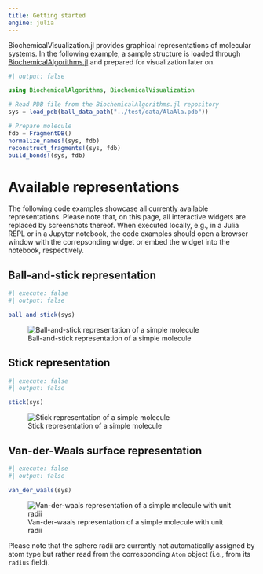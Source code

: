 ```yaml
---
title: Getting started
engine: julia
---
```


BiochemicalVisualization.jl provides graphical representations of molecular systems. In the following example, a sample structure is loaded through [BiochemicalAlgorithms.jl](https://github.com/hildebrandtlab/BiochemicalAlgorithms.jl) and prepared for visualization later on.
```julia
#| output: false

using BiochemicalAlgorithms, BiochemicalVisualization

# Read PDB file from the BiochemicalAlgorithms.jl repository
sys = load_pdb(ball_data_path("../test/data/AlaAla.pdb"))

# Prepare molecule
fdb = FragmentDB()
normalize_names!(sys, fdb)
reconstruct_fragments!(sys, fdb)
build_bonds!(sys, fdb)
```

# Available representations
The following code examples showcase all currently available representations. Please note that, on this page, all interactive widgets are replaced by screenshots thereof. When executed locally, e.g., in a Julia REPL or in a Jupyter notebook, the code examples should open a browser window with the correpsonding widget or embed the widget into the notebook, respectively.

## Ball-and-stick representation
```julia
#| execute: false
#| output: false

ball_and_stick(sys)
```
![Ball-and-stick representation of a simple molecule](gfx/ball-and-stick.png)

## Stick representation
```julia
#| execute: false
#| output: false

stick(sys)
```
![Stick representation of a simple molecule](gfx/stick.png)

## Van-der-Waals surface representation
```julia
#| execute: false
#| output: false

van_der_waals(sys)
```
![Van-der-waals representation of a simple molecule with unit radii](gfx/van-der-waals.png)

Please note that the sphere radii are currently not automatically assigned by atom type but rather read from the corresponding `Atom` object (i.e., from its `radius` field).
